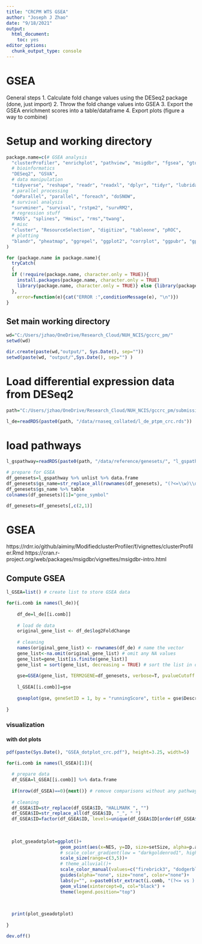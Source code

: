---
title: "CRCPM WTS GSEA"
author: "Joseph J Zhao"
date: "9/18/2021"
output: 
  html_document: 
    toc: yes
editor_options: 
  chunk_output_type: console
---
# GSEA 
General steps
1. Calculate fold change values using the DESeq2 package (done, just import)
2. Throw the fold change values into GSEA
3. Export the GSEA enrichment scores into a table/dataframe
4. Export plots (figure a way to combine)

# Setup and working directory

```{r set up}
package.name=c(# GSEA analysis
  "clusterProfiler", "enrichplot", "pathview", "msigdbr", "fgsea", "gtools", "DOSE",
  # bioinformatics
  "DESeq2", "GSVA",
  # data manipulation
  "tidyverse", "reshape", "readr", "readxl", "dplyr", "tidyr", "lubridate", "tibble", "plyr", "devtools", "stringr", "stringi", "rlist",
  # parallel processing
  "doParallel", "parallel", "foreach", "doSNOW",
  # survival analysis
  "survminer", "survival", "rstpm2", "survRM2",
  # regression stuff
  "MASS", "splines", "Hmisc", "rms","twang",
  # misc
  "cluster", "ResourceSelection", "digitize", "tableone", "pROC",
  # plotting
  "blandr", "pheatmap", "ggrepel", "ggplot2", "corrplot", "ggpubr", "gplots"
)

for (package.name in package.name){
  tryCatch(
  {
  if (!require(package.name, character.only = TRUE)){ 
    install.packages(package.name, character.only = TRUE) 
    library(package.name, character.only = TRUE)} else {library(package.name, character.only = TRUE)}
  }, 
    error=function(e){cat("ERROR :",conditionMessage(e), "\n")})
}


```

## Set main working directory

```{r working directory}
wd="C:/Users/jzhao/OneDrive/Research_Cloud/NUH_NCIS/gccrc_pm/"
setwd(wd)

dir.create(paste(wd,"output/", Sys.Date(), sep=""))
setwd(paste(wd, "output/",Sys.Date(), sep="") )

```

# Load differential expression data from DESeq2

```{r}

path="C:/Users/jzhao/OneDrive/Research_Cloud/NUH_NCIS/gccrc_pm/submissions/substudies/crcpm/submissions/ccr/r1/workings"

l_de=readRDS(paste0(path, "/data/rnaseq_collated/l_de_ptpm_crc.rds"))

```

# load pathways

```{r}

l_gspathway=readRDS(paste0(path, "/data/reference/genesets/", "l_gspathway.RData"))

# prepare for GSEA
df_genesets=l_gspathway %>% unlist %>% data.frame
df_genesets$gs_name=str_replace_all(rownames(df_genesets), "(?<=\\w)\\d*$", "")
df_genesets$gs_name %>% table
colnames(df_genesets)[1]="gene_symbol"

df_genesets=df_genesets[,c(2,1)]

```

# GSEA
https://rdrr.io/github/aiminy/ModifiedclusterProfiler/f/vignettes/clusterProfiler.Rmd
https://cran.r-project.org/web/packages/msigdbr/vignettes/msigdbr-intro.html

## Compute GSEA 

```{r run GSEA}

l_GSEA=list() # create list to store GSEA data

for(i.comb in names(l_de)){
  
    df_de=l_de[[i.comb]]
    
    # load de data
    original_gene_list <- df_de$log2FoldChange
    
    # cleaning
    names(original_gene_list) <- rownames(df_de) # name the vector
    gene_list<-na.omit(original_gene_list) # omit any NA values 
    gene_list=gene_list[is.finite(gene_list)]
    gene_list = sort(gene_list, decreasing = TRUE) # sort the list in decreasing order (required for clusterProfiler)
    
    gse=GSEA(gene_list, TERM2GENE=df_genesets, verbose=T, pvalueCutoff = 1, pAdjustMethod = "BH")
    
    l_GSEA[[i.comb]]=gse
    
    gseaplot(gse, geneSetID = 1, by = "runningScore", title = gse$Description[1])
    
}

```

### visualization
#### with dot plots

```{r}

pdf(paste(Sys.Date(), "GSEA_dotplot_crc.pdf"), height=3.25, width=5)

for(i.comb in names(l_GSEA)[1]){
  
  # prepare data
  df_GSEA=l_GSEA[[i.comb]] %>% data.frame
  
  if(nrow(df_GSEA)==0){next()} # remove comparisons without any pathway identified
  
  # cleaning
  df_GSEA$ID=str_replace(df_GSEA$ID, "HALLMARK ", "")
  df_GSEA$ID=str_replace_all(df_GSEA$ID, "_", " ")
  df_GSEA$ID=factor(df_GSEA$ID, levels=unique(df_GSEA$ID[order(df_GSEA$enrichmentScore)]))
  
  
  
  plot_gseadotplot=ggplot()+
                    geom_point(aes(x=NES, y=ID, size=setSize, alpha=p.adjust<0.05, color=NES<0), data=subset(df_GSEA, abs(df_GSEA$NES)>1), stroke=NA)+
                    # scale_color_gradient(low = "darkgoldenrod1", high = "steelblue4")+
                    scale_size(range=c(3,5))+
                    # theme_alluvial()+
                    scale_color_manual(values=c("firebrick3", "dodgerblue3"))+
                    guides(alpha="none", size="none", color="none")+
                    labs(y="", x=paste0(str_extract(i.comb, "(?<= vs ).*"),"   |   ", str_extract(i.comb, ".*(?= vs )"),"\nNES"))+
                    geom_vline(xintercept=0, col="black") +
                    theme(legend.position="top") 
  
  

  print(plot_gseadotplot)
  
}

dev.off()

```


